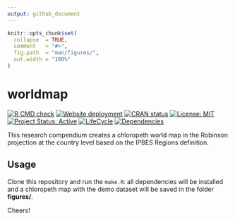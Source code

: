 ```yaml
---
output: github_document
---
```


<!-- README.md is generated from README.Rmd. Please edit that file -->


```r
knitr::opts_chunk$set(
  collapse  = TRUE,
  comment   = "#>",
  fig.path  = "man/figures/",
  out.width = "100%"
)
```



worldmap
=========================================================

<!-- badges: start -->
[![R CMD check](https://github.com/FRBCesab/worldmap/actions/workflows/R-CMD-check.yaml/badge.svg)](https://github.com/FRBCesab/worldmap/actions/workflows/R-CMD-check.yaml)
[![Website deployment](https://github.com/FRBCesab/worldmap/actions/workflows/pkgdown.yaml/badge.svg)](https://github.com/FRBCesab/worldmap/actions/workflows/pkgdown.yaml)
[![CRAN status](https://www.r-pkg.org/badges/version/worldmap)](https://CRAN.R-project.org/package=worldmap)
[![License: MIT](https://img.shields.io/badge/License-MIT-yellow.svg)](https://choosealicense.com/licenses/mit)
[![Project Status: Active](https://www.repostatus.org/badges/latest/active.svg)](https://www.repostatus.org/#active)
[![LifeCycle](man/figures/lifecycle/lifecycle-stable.svg)](https://lifecycle.r-lib.org/articles/stages.html#stable)
[![Dependencies](https://img.shields.io/badge/dependencies-8/87-orange?style=flat)](#)
<!-- badges: end -->


This research compendium creates a chloropeth world map in the Robinson projection 
at the country level based on the IPBES Regions definition.



## Usage

Clone this repository and run the `make.R`: all dependencies will be installed
and a chloropeth map with the demo dataset will be saved in the folder **figures/**.


Cheers!
